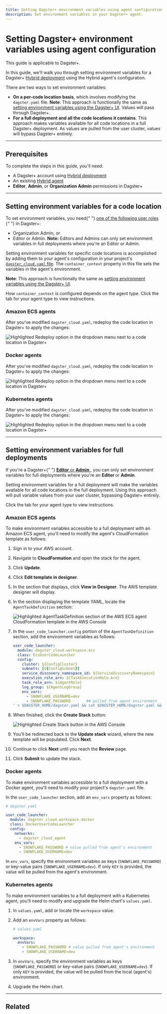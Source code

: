 ```yaml
---
title: Setting Dagster+ environment variables using agent configuration | Dagster Docs
description: Set environment variables in your Dagster+ agent.
---
```


# Setting Dagster+ environment variables using agent configuration

<Note>This guide is applicable to Dagster+.</Note>

In this guide, we'll walk you through setting environment variables for a Dagster+ [Hybrid deployment](/dagster-plus/deployment/hybrid) using the Hybrid agent's configuration.

There are two ways to set environment variables:

- **On a per-code location basis**, which involves modifying the `dagster.yaml` file. **Note**: This approach is functionally the same as [setting environment variables using the Dagster+ UI](/dagster-plus/managing-deployments/environment-variables-and-secrets). Values will pass through Dagster+.
- **For a full deployment and all the code locations it contains**. This approach makes variables available for all code locations in a full Dagster+ deployment. As values are pulled from the user cluster, values will bypass Dagster+ entirely.

---

## Prerequisites

To complete the steps in this guide, you'll need:

- A Dagster+ account using [Hybrid deployment](/dagster-plus/deployment/hybrid)
- An existing [Hybrid agent](/dagster-plus/deployment/agents)
- **Editor**, **Admin**, or **Organization Admin** permissions in Dagster+

---

## Setting environment variables for a code location

<Note>
  To set environment variables, you need{" "}
  <a href="/dagster-plus/account/managing-users">
    one of the following user roles
  </a>{" "}
  in Dagster+:
  <ul>
    <li>Organization Admin, or</li>
    <li>
      Editor or Admin. <strong>Note:</strong> Editors and Admins can only set
      environment variables in full deployments where you're an Editor or Admin.
    </li>
  </ul>
</Note>

Setting environment variables for specific code locations is accomplished by adding them to your agent's configuration in your project's [`dagster_cloud.yaml` file](/dagster-plus/managing-deployments/dagster-cloud-yaml). The `container_context` property in this file sets the variables in the agent's environment.

**Note**: This approach is functionally the same as [setting environment variables using the Dagster+ UI](/dagster-plus/managing-deployments/environment-variables-and-secrets).

How `container_context` is configured depends on the agent type. Click the tab for your agent type to view instructions.

<TabGroup>
  <TabItem name="Amazon ECS">

### Amazon ECS agents

<AmazonEcsEnvVarsConfiguration />

After you've modified `dagster_cloud.yaml`, redeploy the code location in Dagster+ to apply the changes:

<Image
alt="Highlighted Redeploy option in the dropdown menu next to a code location in Dagster+"
src="/images/dagster-cloud/developing-testing/code-locations/redeploy-code-location.png"
width={1920}
height={284}
/>

</TabItem>
<TabItem name="Docker">

### Docker agents

<DockerEnvVarsConfiguration />

After you've modified `dagster_cloud.yaml`, redeploy the code location in Dagster+ to apply the changes:

<Image
alt="Highlighted Redeploy option in the dropdown menu next to a code location in Dagster+"
src="/images/dagster-cloud/developing-testing/code-locations/redeploy-code-location.png"
width={1920}
height={284}
/>

</TabItem>
<TabItem name="Kubernetes">

### Kubernetes agents

<K8sEnvVarsConfiguration />

After you've modified `dagster_cloud.yaml`, redeploy the code location in Dagster+ to apply the changes:

<Image
alt="Highlighted Redeploy option in the dropdown menu next to a code location in Dagster+"
src="/images/dagster-cloud/developing-testing/code-locations/redeploy-code-location.png"
width={1920}
height={284}
/>

</TabItem>
</TabGroup>

---

## Setting environment variables for full deployments

<Note>
  If you're a Dagster+{" "}
  <a href="/dagster-plus/account/managing-users">
    <strong>Editor</strong> or <strong>Admin</strong>
  </a>
  , you can only set environment variables for full deployments where you're an <strong>
    Editor
  </strong> or <strong>Admin</strong>.
</Note>

Setting environment variables for a full deployment will make the variables available for all code locations in the full deployment. Using this approach will pull variable values from your user cluster, bypassing Dagster+ entirely.

Click the tab for your agent type to view instructions.

<TabGroup>
  <TabItem name="Amazon ECS">

### Amazon ECS agents

To make environment variables accessible to a full deployment with an Amazon ECS agent, you'll need to modify the agent's CloudFormation template as follows:

1. Sign in to your AWS account.

2. Navigate to **CloudFormation** and open the stack for the agent.

3. Click **Update**.

4. Click **Edit template in designer**.

5. In the section that displays, click **View in Designer**. The AWS template designer will display.

6. In the section displaying the template YAML, locate the `AgentTaskDefinition` section:

   <Image
   alt="Highlighted AgentTaskDefinition section of the AWS ECS agent CloudFormation template in the AWS Console"
   src="/images/dagster-cloud/developing-testing/environment-variables/aws-ecs-cloudformation-template.png"
   width={1566}
   height={1232}
   />

7. In the `user_code_launcher.config` portion of the `AgentTaskDefinition` section, add the environment variables as follows:

   ```yaml
   user_code_launcher:
     module: dagster_cloud.workspace.ecs
     class: EcsUserCodeLauncher
     config:
       cluster: ${ConfigCluster}
       subnets: [${ConfigSubnet}]
       service_discovery_namespace_id: ${ServiceDiscoveryNamespace}
       execution_role_arn: ${TaskExecutionRole.Arn}
       task_role_arn: ${AgentRole}
       log_group: ${AgentLogGroup}
       env_vars:
         - SNOWFLAKE_USERNAME=dev
         - SNOWFLAKE_PASSWORD       ## pulled from agent environment
   ' > $DAGSTER_HOME/dagster.yaml && cat $DAGSTER_HOME/dagster.yaml && dagster-cloud agent run"
   ```

8. When finished, click the **Create Stack** button:

   <Image
   alt="Highlighted Create Stack button in the AWS Console"
   src="/images/dagster-cloud/developing-testing/environment-variables/aws-ecs-save-template.png"
   width={1566}
   height={375}
   />

9. You'll be redirected back to the **Update stack** wizard, where the new template will be populated. Click **Next**.

10. Continue to click **Next** until you reach the **Review** page.

11. Click **Submit** to update the stack.

</TabItem>
<TabItem name="Docker">

### Docker agents

To make environment variables accessible to a full deployment with a Docker agent, you'll need to modify your project's `dagster.yaml` file.

In the `user_code_launcher` section, add an `env_vars` property as follows:

```yaml
# dagster.yaml

user_code_launcher:
  module: dagster_cloud.workspace.docker
  class: DockerUserCodeLauncher
  config:
    networks:
      - dagster_cloud_agent
    env_vars:
      - SNOWFLAKE_PASSWORD # value pulled from agent's environment
      - SNOWFLAKE_USERNAME=dev
```

In `env_vars`, specify the environment variables as keys (`SNOWFLAKE_PASSWORD`) or key-value pairs (`SNOWFLAKE_USERNAME=dev`). If only `KEY` is provided, the value will be pulled from the agent's environment.

</TabItem>
<TabItem name="Kubernetes">

### Kubernetes agents

To make environment variables to a full deployment with a Kubernetes agent, you'll need to modify and upgrade the Helm chart's `values.yaml`.

1. In `values.yaml`, add or locate the `workspace` value.

2. Add an `envVars` property as follows:

   ```yaml
   # values.yaml

   workspace:
     envVars:
       - SNOWFLAKE_PASSWORD # value pulled from agent's environment
       - SNOWFLAKE_USERNAME=dev
   ```

3. In `envVars`, specify the environment variables as keys (`SNOWFLAKE_PASSWORD`) or key-value pairs (`SNOWFLAKE_USERNAME=dev`). If only `KEY` is provided, the value will be pulled from the local (agent's) environment.

4. Upgrade the Helm chart.

</TabItem>
</TabGroup>

---

## Related

<ArticleList>
  <ArticleListItem
    title="Dagster+ environment variables and secrets"
    href="/dagster-plus/managing-deployments/environment-variables-and-secrets"
  ></ArticleListItem>
  <ArticleListItem
    title="Using environment variables and secrets in Dagster code"
    href="/guides/dagster/using-environment-variables-and-secrets"
  ></ArticleListItem>
</ArticleList>
